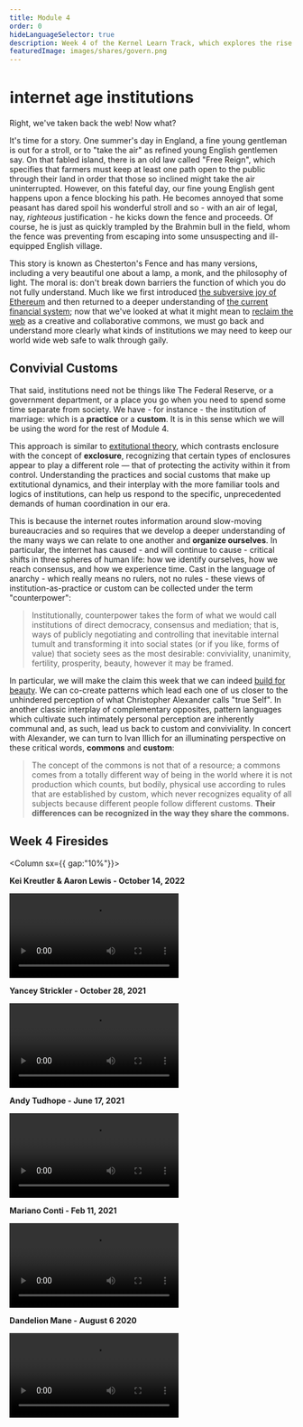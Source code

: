 ```yaml
---
title: Module 4
order: 0
hideLanguageSelector: true
description: Week 4 of the Kernel Learn Track, which explores the rise of new kinds of institutions and organizations which shape everything from identity to consensus to time and memory, remaking the very landscapes in which we live.
featuredImage: images/shares/govern.png
---
```


# ℹ️nternet age institutions

Right, we've taken back the web! Now what? 

It's time for a story. One summer's day in England, a fine young gentleman is out for a stroll, 
or to "take the air" as refined young English gentlemen say. On that fabled island, there is an 
old law called "Free Reign", which specifies that farmers must keep at least one path open to 
the public through their land in order that those so inclined might take the air uninterrupted. 
However, on this fateful day, our fine young English gent happens upon a fence blocking his path. 
He becomes annoyed that some peasant has dared spoil his wonderful stroll and so - with an air 
of legal, nay, _righteous_ justification - he kicks down the fence and proceeds. Of course, he 
is just as quickly trampled by the Brahmin bull in the field, whom the fence was preventing from 
escaping into some unsuspecting and ill-equipped English village.

This story is known as <Link to="https://fs.blog/2020/03/chestertons-fence/" >Chesterton's Fence</Link> 
and has many versions, including a very beautiful one about a lamp, a monk, and the philosophy 
of <Link to="https://ciechanow.ski/lights-and-shadows/" >light</Link>. The moral is: 
don't break down barriers the function of which you do not fully understand. Much like we first 
introduced [the subversive joy of Ethereum](/learn/module-1/) and then returned to a deeper 
understanding of [the current financial system](/learn/module-2/); now that we've looked at what 
it might mean to [reclaim the web](/learn/module-3/) as a creative and collaborative commons, we 
must go back and understand more clearly what kinds of institutions we may need to keep our 
world wide web safe to walk through gaily. 

## Convivial Customs

That said, institutions need not be things like The Federal Reserve, or a government department, or a place you go when you need to spend some time separate from society. We have - for instance - the institution of marriage: which is a **practice** or a **custom**. It is in this sense which we will be using the word for the rest of Module 4.

This approach is similar to [extitutional theory](https://medium.com/berkman-klein-center/an-introduction-to-extitutional-theory-e74b5a49ea53), which contrasts enclosure with the concept of **exclosure**, recognizing that certain types of enclosures appear to play a different role — that of protecting the activity within it from control. Understanding the practices and social customs that make up extitutional dynamics, and their interplay with the more familiar tools and logics of institutions, can help us respond to the specific, unprecedented demands of human coordination in our era.

This is because the internet routes information around slow-moving bureaucracies and so requires that we develop a deeper understanding of the many ways we can relate to one another and **organize ourselves**. In particular, the internet has caused - and will continue to cause - critical shifts in three spheres of human life: how we identify ourselves, how we reach consensus, and how we experience time. Cast in the language of anarchy - which really means no rulers, not no rules - these views of institution-as-practice or custom can be collected under the term <Link to="https://abahlali.org/files/Graeber.pdf">"counterpower"</Link>:

> Institutionally, counterpower takes the form of what we would call institutions of direct democracy, consensus and mediation; that is, ways of publicly negotiating and controlling that inevitable internal tumult and transforming it into social states (or if you like, forms of value) that society sees as the most desirable: conviviality, unanimity, fertility, prosperity, beauty, however it may be framed.

In particular, we will make the claim this week that we can indeed [build for beauty](https://www.buildingbeauty.org/beautiful-software). We can co-create patterns which lead each one of us closer to the unhindered perception of what Christopher Alexander calls "true Self". In another classic interplay of complementary opposites, pattern languages which cultivate such intimately personal perception are inherently communal and, as such, lead us back to custom and conviviality. In concert with Alexander, we can turn to Ivan Illich for an illuminating perspective on these critical words, **commons** and **custom**:

> The concept of the commons is not that of a resource; a commons comes from a totally different way of being in the world where it is not production which counts, but bodily, physical use according to rules that are established by custom, which never recognizes equality of all subjects because different people follow different customs. **Their differences can be recognized in the way they share the commons.**

## Week 4 Firesides

<Column sx={{ gap:"10%"}}>

<Box>

**Kei Kreutler & Aaron Lewis - October 14, 2022**

<Video src="https://www.youtube-nocookie.com/embed/koknoQSERkE" />

</Box>

<Box>

**Yancey Strickler - October 28, 2021**

<Video src="https://www.youtube-nocookie.com/embed/WAJaE0Uy6qE?start=275" />

</Box>

<Box>

**Andy Tudhope - June 17, 2021**

<Video src="https://www.youtube-nocookie.com/embed/ijmmKr-ZjsU" />

</Box>

<Box>

**Mariano Conti - Feb 11, 2021**

<Video src="https://www.youtube-nocookie.com/embed/dtNvB6D2Emw?start=175" />

</Box>

<Box>

**Dandelion Mane - August 6 2020**

<Video src="https://www.youtube-nocookie.com/embed/djQhzNA9bzc?start=938" />

</Box>

</Column>
